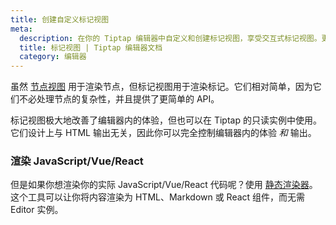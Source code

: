 ```yaml
---
title: 创建自定义标记视图
meta:
  description: 在你的 Tiptap 编辑器中自定义和创建标记视图，享受交互式标记视图。更多内容见文档！
  title: 标记视图 | Tiptap 编辑器文档
  category: 编辑器
---
```



虽然 [节点视图](/editor/extensions/custom-extensions/node-views) 用于渲染节点，但标记视图用于渲染标记。它们相对简单，因为它们不必处理节点的复杂性，并且提供了更简单的 API。

标记视图极大地改善了编辑器内的体验，但也可以在 Tiptap 的只读实例中使用。它们设计上与 HTML 输出无关，因此你可以完全控制编辑器内的体验 _和_ 输出。

### 渲染 JavaScript/Vue/React

但是如果你想渲染你的实际 JavaScript/Vue/React 代码呢？使用 [静态渲染器](/editor/api/utilities/static-renderer)。这个工具可以让你将内容渲染为 HTML、Markdown 或 React 组件，而无需 Editor 实例。

